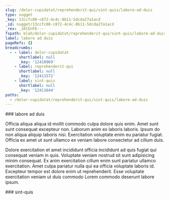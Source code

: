 ```yaml
---
slug: /dolor-cupidatat/reprehenderit-qui/sint-quis/labore-ad-duis
type: nugget
_key: 13ccfc08-c872-4c4c-8b11-5dcda27a1acd
_id: nugget/13ccfc08-c872-4c4c-8b11-5dcda27a1acd
_rev: _iKCEnF6---
fspath: blah/dolor-cupidatat/reprehenderit-qui/sint-quis/labore-ad-duis.md
label: labore ad duis
pageRefs: {}
breadcrumbs:
  - - label: dolor-cupidatat
      shortlabel: null
      _key: '12410969'
    - label: reprehenderit-qui
      shortlabel: null
      _key: '12411572'
    - label: sint-quis
      shortlabel: null
      _key: '12411644'
paths:
  - /dolor-cupidatat/reprehenderit-qui/sint-quis/labore-ad-duis
---
```


<NuggetArea>
<Nugget slug="/dolor-cupidatat/reprehenderit-qui/sint-quis/labore-ad-duis" type="nugget" _key="13ccfc08-c872-4c4c-8b11-5dcda27a1acd" _id="nugget/13ccfc08-c872-4c4c-8b11-5dcda27a1acd" _rev="_iKCEnF6---" fspath="blah/dolor-cupidatat/reprehenderit-qui/sint-quis/labore-ad-duis.md" label="labore ad duis" paths="/dolor-cupidatat/reprehenderit-qui/sint-quis/labore-ad-duis">
<NuggetBody>
### labore ad duis

Officia aliqua aliqua id mollit commodo culpa dolore quis enim. Amet sunt sunt consequat excepteur non. Laborum anim ex laboris laboris. Ipsum do non aliqua aliquip laboris nisi. Exercitation voluptate enim eu pariatur fugiat. Officia ex amet ut sunt ullamco ex veniam labore consectetur ad cillum duis.

Dolore exercitation et amet incididunt officia incididunt ad quis fugiat qui consequat veniam in quis. Voluptate veniam nostrud sit sunt adipisicing minim consequat. Ex anim exercitation cillum enim sunt pariatur ullamco exercitation. Amet culpa pariatur nulla qui ea officia voluptate laboris id. Excepteur tempor est dolore enim ut reprehenderit. Esse voluptate exercitation veniam ut duis commodo Lorem commodo deserunt labore ipsum.

</NuggetBody>
<Breadcrumbs>
<Crumbs>
<Crumb _key="12410969" label="dolor-cupidatat" /><Crumb _key="12411572" label="reprehenderit-qui" /><Crumb _key="12411644" label="sint-quis" />
</Crumbs>
</Breadcrumbs>
</Nugget>

<NuggetsInbound>
</NuggetsInbound>
<NuggetsOutbound>
</NuggetsOutbound>
</NuggetArea>
<PassagesInbound>
<Passage direction="inbound" type="passage" _key="12411644" _id="passage/12411644" _rev="_iKCEnF2--_" label="sint-quis" passage="sint-quis" fspath="blah/dolor-cupidatat/reprehenderit-qui/sint-quis" paths="/dolor-cupidatat/reprehenderit-qui/sint-quis" slug="/dolor-cupidatat/reprehenderit-qui/sint-quis">
<NuggetBody>
### sint-quis

</NuggetBody>
<Breadcrumbs>
<Crumbs>
<Crumb _key="12410969" label="dolor-cupidatat" /><Crumb _key="12411572" label="reprehenderit-qui" />
</Crumbs>
</Breadcrumbs>
</Passage>

</PassagesInbound>
<PassagesOutbound>
</PassagesOutbound>
